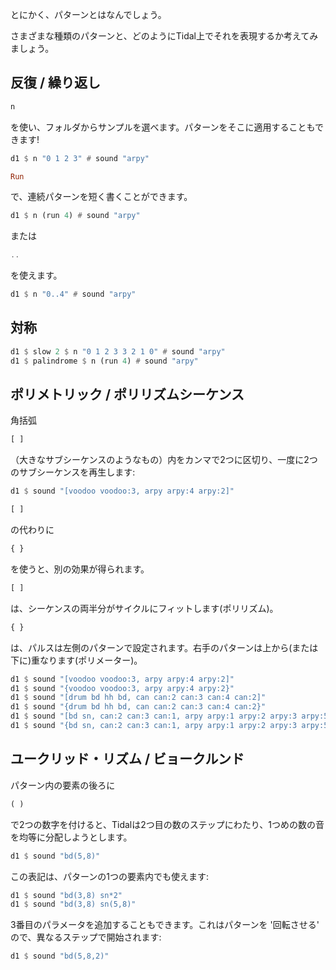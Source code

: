 <languages />
とにかく、パターンとはなんでしょう。

さまざまな種類のパターンと、どのようにTidal上でそれを表現するか考えてみましょう。

== 反復 / 繰り返し ==

<syntaxhighlight lang="Haskell" inline>n</syntaxhighlight> を使い、フォルダからサンプルを選べます。パターンをそこに適用することもできます!

<syntaxhighlight lang="Haskell">
d1 $ n "0 1 2 3" # sound "arpy"
</syntaxhighlight>


<syntaxhighlight lang="Haskell" inline>Run</syntaxhighlight> で、連続パターンを短く書くことができます。

<syntaxhighlight lang="Haskell">
d1 $ n (run 4) # sound "arpy"
</syntaxhighlight>

または <syntaxhighlight lang="Haskell" inline>..</syntaxhighlight> を使えます。

<syntaxhighlight lang="Haskell">
d1 $ n "0..4" # sound "arpy"
</syntaxhighlight>

== 対称 ==

<syntaxhighlight lang="Haskell" >
d1 $ slow 2 $ n "0 1 2 3 3 2 1 0" # sound "arpy"
d1 $ palindrome $ n (run 4) # sound "arpy"
</syntaxhighlight>

== ポリメトリック / ポリリズムシーケンス ==

角括弧 <syntaxhighlight lang="Haskell" inline>[ ]</syntaxhighlight>（大きなサブシーケンスのようなもの）内をカンマで2つに区切り、一度に2つのサブシーケンスを再生します:

<syntaxhighlight lang="Haskell">
d1 $ sound "[voodoo voodoo:3, arpy arpy:4 arpy:2]"
</syntaxhighlight>

<syntaxhighlight lang="Haskell" inline>[ ]</syntaxhighlight>の代わりに <syntaxhighlight lang="Haskell" inline>{ }</syntaxhighlight>を使うと、別の効果が得られます。<syntaxhighlight lang="Haskell" inline>[ ]</syntaxhighlight>は、シーケンスの両半分がサイクルにフィットします(ポリリズム)。<syntaxhighlight lang="Haskell" inline>{ }</syntaxhighlight>は、パルスは左側のパターンで設定されます。右手のパターンは上から(または下に)重なります(ポリメーター)。

<syntaxhighlight lang="Haskell">
d1 $ sound "[voodoo voodoo:3, arpy arpy:4 arpy:2]"
d1 $ sound "{voodoo voodoo:3, arpy arpy:4 arpy:2}"
d1 $ sound "[drum bd hh bd, can can:2 can:3 can:4 can:2]"
d1 $ sound "{drum bd hh bd, can can:2 can:3 can:4 can:2}"
d1 $ sound "[bd sn, can:2 can:3 can:1, arpy arpy:1 arpy:2 arpy:3 arpy:5]"
d1 $ sound "{bd sn, can:2 can:3 can:1, arpy arpy:1 arpy:2 arpy:3 arpy:5}"
</syntaxhighlight>

== ユークリッド・リズム / ビョークルンド  ==

パターン内の要素の後ろに<syntaxhighlight lang="Haskell" inline>( )</syntaxhighlight>で2つの数字を付けると、Tidalは2つ目の数のステップにわたり、1つめの数の音を均等に分配しようとします。

<syntaxhighlight lang="Haskell">
d1 $ sound "bd(5,8)"
</syntaxhighlight>

この表記は、パターンの1つの要素内でも使えます:

<syntaxhighlight lang="Haskell">
d1 $ sound "bd(3,8) sn*2"
d1 $ sound "bd(3,8) sn(5,8)"
</syntaxhighlight>

3番目のパラメータを追加することもできます。これはパターンを '回転させる' ので、異なるステップで開始されます:

<syntaxhighlight lang="Haskell">
d1 $ sound "bd(5,8,2)"
</syntaxhighlight>